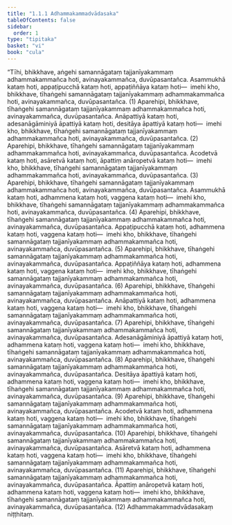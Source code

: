 ```yaml
---
title: "1.1.1 Adhammakammadvādasaka"
tableOfContents: false
sidebar:
  order: 1
type: "tipitaka"
basket: "vi"
book: "cula"
---
```



<DynamicBreadcrumb />

<Division number="4" book="cula" e="ch" v="4" p="5">

<Paragraph number="10" book="cula">
“Tīhi, bhikkhave, aṅgehi samannāgataṃ tajjanīyakammaṃ adhammakammañca hoti, avinayakammañca, duvūpasantañca. Asammukhā kataṃ hoti, appaṭipucchā kataṃ hoti, appaṭiññāya kataṃ hoti—  imehi kho, bhikkhave, tīhaṅgehi samannāgataṃ tajjanīyakammaṃ adhammakammañca hoti, avinayakammañca, duvūpasantañca. (1)
</Paragraph>

<Paragraph number="11" book="cula">
Aparehipi, bhikkhave, tīhaṅgehi samannāgataṃ tajjanīyakammaṃ adhammakammañca hoti, avinayakammañca, duvūpasantañca. Anāpattiyā kataṃ hoti, adesanāgāminiyā āpattiyā kataṃ hoti, desitāya āpattiyā kataṃ hoti—  imehi kho, bhikkhave, tīhaṅgehi samannāgataṃ tajjanīyakammaṃ adhammakammañca hoti, avinayakammañca, duvūpasantañca. (2)
</Paragraph>

<Paragraph number="12" book="cula">
Aparehipi, bhikkhave, tīhaṅgehi samannāgataṃ tajjanīyakammaṃ adhammakammañca hoti, avinayakammañca, duvūpasantañca. Acodetvā kataṃ hoti, asāretvā kataṃ hoti, āpattiṃ anāropetvā kataṃ hoti—  imehi kho, bhikkhave, tīhaṅgehi samannāgataṃ tajjanīyakammaṃ adhammakammañca hoti, avinayakammañca, duvūpasantañca. (3)
</Paragraph>

<Paragraph number="13" book="cula">
Aparehipi, bhikkhave, tīhaṅgehi samannāgataṃ tajjanīyakammaṃ adhammakammañca hoti, avinayakammañca, duvūpasantañca. Asammukhā kataṃ hoti, adhammena kataṃ hoti, vaggena kataṃ hoti—  imehi kho, bhikkhave, tīhaṅgehi samannāgataṃ tajjanīyakammaṃ adhammakammañca hoti, avinayakammañca, duvūpasantañca. (4)
</Paragraph>

<Paragraph number="14" book="cula">
Aparehipi, bhikkhave, tīhaṅgehi samannāgataṃ tajjanīyakammaṃ adhammakammañca hoti, avinayakammañca, duvūpasantañca. Appaṭipucchā kataṃ hoti, adhammena kataṃ hoti, vaggena kataṃ hoti—  imehi kho, bhikkhave, tīhaṅgehi samannāgataṃ tajjanīyakammaṃ adhammakammañca hoti, avinayakammañca, duvūpasantañca. (5)
</Paragraph>

<Paragraph number="15" book="cula">
Aparehipi, bhikkhave, tīhaṅgehi samannāgataṃ tajjanīyakammaṃ adhammakammañca hoti, avinayakammañca, duvūpasantañca. Appaṭiññāya kataṃ hoti, adhammena kataṃ hoti, vaggena kataṃ hoti—  imehi kho, bhikkhave, tīhaṅgehi samannāgataṃ tajjanīyakammaṃ adhammakammañca hoti, avinayakammañca, duvūpasantañca. (6)
</Paragraph>

<Paragraph number="16" book="cula">
Aparehipi, bhikkhave, tīhaṅgehi samannāgataṃ tajjanīyakammaṃ adhammakammañca hoti, avinayakammañca, duvūpasantañca. Anāpattiyā kataṃ hoti, adhammena kataṃ hoti, vaggena kataṃ hoti—  imehi kho, bhikkhave, tīhaṅgehi samannāgataṃ tajjanīyakammaṃ adhammakammañca hoti, avinayakammañca, duvūpasantañca. (7)
</Paragraph>

<Paragraph number="17" book="cula">
Aparehipi, bhikkhave, tīhaṅgehi samannāgataṃ tajjanīyakammaṃ adhammakammañca hoti, avinayakammañca, duvūpasantañca. Adesanāgāminiyā āpattiyā kataṃ hoti, adhammena kataṃ hoti, vaggena kataṃ hoti—  imehi kho, bhikkhave, tīhaṅgehi samannāgataṃ tajjanīyakammaṃ adhammakammañca hoti, avinayakammañca, duvūpasantañca. (8)
</Paragraph>

<Paragraph number="18" book="cula">
Aparehipi, bhikkhave, tīhaṅgehi samannāgataṃ tajjanīyakammaṃ adhammakammañca hoti, avinayakammañca, duvūpasantañca. Desitāya āpattiyā kataṃ hoti, adhammena kataṃ hoti, vaggena kataṃ hoti—  imehi kho, bhikkhave, tīhaṅgehi samannāgataṃ tajjanīyakammaṃ adhammakammañca hoti, avinayakammañca, duvūpasantañca. (9)
</Paragraph>

<Paragraph number="19" book="cula">
Aparehipi, bhikkhave, tīhaṅgehi samannāgataṃ tajjanīyakammaṃ adhammakammañca hoti, avinayakammañca, duvūpasantañca. Acodetvā kataṃ hoti, adhammena kataṃ hoti, vaggena kataṃ hoti—  imehi kho, bhikkhave, tīhaṅgehi samannāgataṃ tajjanīyakammaṃ adhammakammañca hoti, avinayakammañca, duvūpasantañca. (10)
</Paragraph>

<Paragraph number="20" book="cula">
Aparehipi, bhikkhave, tīhaṅgehi samannāgataṃ tajjanīyakammaṃ adhammakammañca hoti, avinayakammañca, duvūpasantañca. Asāretvā kataṃ hoti, adhammena kataṃ hoti, vaggena kataṃ hoti—  imehi kho, bhikkhave, tīhaṅgehi samannāgataṃ tajjanīyakammaṃ adhammakammañca hoti, avinayakammañca, duvūpasantañca. (11)
</Paragraph>

<Paragraph number="21" book="cula">
Aparehipi, bhikkhave, tīhaṅgehi samannāgataṃ tajjanīyakammaṃ adhammakammañca hoti, avinayakammañca, duvūpasantañca. Āpattiṃ anāropetvā kataṃ hoti, adhammena kataṃ hoti, vaggena kataṃ hoti—  imehi kho, bhikkhave, tīhaṅgehi samannāgataṃ tajjanīyakammaṃ adhammakammañca hoti, avinayakammañca, duvūpasantañca. (12)

</Paragraph>
</Division>

<Paragraph number="22" type="center" book="cula">
Adhammakammadvādasakaṃ niṭṭhitaṃ.
</Paragraph>